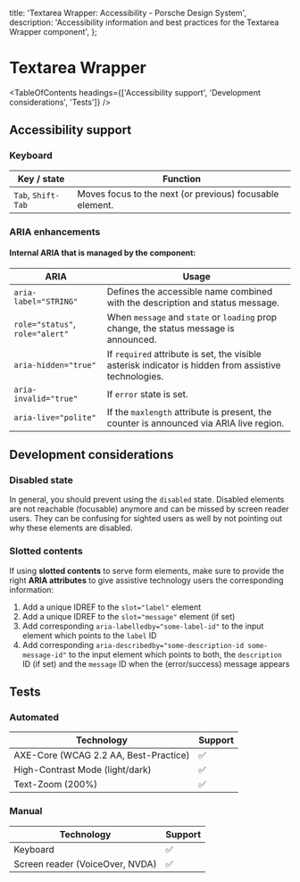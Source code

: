 
  title: 'Textarea Wrapper: Accessibility - Porsche Design System',
  description: 'Accessibility information and best practices for the Textarea Wrapper component',
};

# Textarea Wrapper <ComponentStatus tagName="p-textarea-wrapper"></ComponentStatus>

<TableOfContents headings={['Accessibility support', 'Development considerations', 'Tests']} />

## Accessibility support

### Keyboard

| Key / state        | Function                                                 |
| ------------------ | -------------------------------------------------------- |
| `Tab`, `Shift-Tab` | Moves focus to the next (or previous) focusable element. |

### ARIA enhancements

#### Internal **ARIA** that is managed by the component:

| ARIA                            | Usage                                                                                                 |
| ------------------------------- | ----------------------------------------------------------------------------------------------------- |
| `aria-label="STRING"`           | Defines the accessible name combined with the description and status message.                         |
| `role="status"`, `role="alert"` | When `message` and `state` or `loading` prop change, the status message is announced.                 |
| `aria-hidden="true"`            | If `required` attribute is set, the visible asterisk indicator is hidden from assistive technologies. |
| `aria-invalid="true"`           | If `error` state is set.                                                                              |
| `aria-live="polite"`            | If the `maxlength` attribute is present, the counter is announced via ARIA live region.               |

## Development considerations

### Disabled state

In general, you should prevent using the `disabled` state. Disabled elements are not reachable (focusable) anymore and
can be missed by screen reader users. They can be confusing for sighted users as well by not pointing out why these
elements are disabled.

### Slotted contents

If using **slotted contents** to serve form elements, make sure to provide the right **ARIA attributes** to give
assistive technology users the corresponding information:

1. Add a unique IDREF to the `slot="label"` element
2. Add a unique IDREF to the `slot="message"` element (if set)
3. Add corresponding `aria-labelledby="some-label-id"` to the input element which points to the `label` ID
4. Add corresponding `aria-describedby="some-description-id some-message-id"` to the input element which points to both,
   the `description` ID (if set) and the `message` ID when the (error/success) message appears

## Tests

### Automated

| Technology                            | Support |
| ------------------------------------- | ------- |
| AXE-Core (WCAG 2.2 AA, Best-Practice) | ✅      |
| High-Contrast Mode (light/dark)       | ✅      |
| Text-Zoom (200%)                      | ✅      |

### Manual

| Technology                      | Support |
| ------------------------------- | ------- |
| Keyboard                        | ✅      |
| Screen reader (VoiceOver, NVDA) | ✅      |

